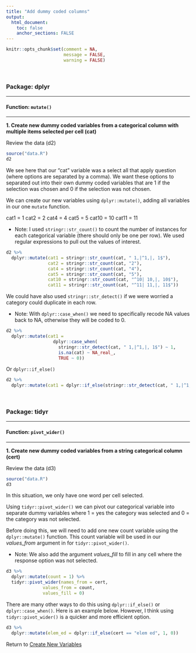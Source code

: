 ```yaml
---
title: "Add dummy coded columns"
output: 
  html_document:
    toc: false
    anchor_sections: FALSE
---
```


```r
knitr::opts_chunk$set(comment = NA,
                      message = FALSE,
                      warning = FALSE)
```

<br>

### Package: dplyr

---

#### Function: `mutate()`

---


**1\. Create new dummy coded variables from a categorical column with multiple items selected per cell (cat)**

Review the data (d2)

```r

source("data.R")
d2

```

We see here that our "cat" variable was a select all that apply question (where options are separated by a comma). We want these options to separated out into their own dummy coded variables that are 1 if the selection was chosen and 0 if the selection was not chosen.

We can create our new variables using `dplyr::mutate()`, adding all variables in our one `mutate` function.

cat1 = 1
cat2 = 2
cat4 = 4
cat5 = 5
cat10 = 10
cat11 = 11

* Note: I used `stringr::str_count()` to count the number of instances for each categorical variable (there should only be one per row). We used regular expressions to pull out the values of interest.

```r

d2 %>%
  dplyr::mutate(cat1 = stringr::str_count(cat, " 1,|^1,|, 1$"),
                cat2 = stringr::str_count(cat, "2"),
                cat4 = stringr::str_count(cat, "4"),
                cat5 = stringr::str_count(cat, "5"),
                cat10 = stringr::str_count(cat, "^10| 10,|, 10$"),
                cat11 = stringr::str_count(cat, "^11| 11,|, 11$"))

```

We could have also used `stringr::str_detect()` if we were worried a category could duplicate in each row. 

* Note: With `dplyr::case_when()` we need to specifically recode NA values back to NA, otherwise they will be coded to 0.

```r

d2 %>%
  dplyr::mutate(cat1 = 
                  dplyr::case_when(
                    stringr::str_detect(cat, " 1,|^1,|, 1$") ~ 1,
                    is.na(cat) ~ NA_real_,
                    TRUE ~ 0))

```

Or `dplyr::if_else()`

```r

d2 %>%
  dplyr::mutate(cat1 = dplyr::if_else(stringr::str_detect(cat, " 1,|^1,|, 1$"), 1, 0))

```

<br>

### Package: tidyr

---

#### Function: `pivot_wider()`

---

**1\. Create new dummy coded variables from a string categorical column (cert)**

Review the data (d3)

```r

source("data.R")
d3

```

In this situation, we only have one word per cell selected.

Using `tidyr::pivot_wider()` we can pivot our categorical variable into separate dummy variables where 1 = yes the category was selected and 0 = the category was not selected.

Before doing this, we will need to add one new count variable using the `dplyr::mutate()` function. This count variable will be used in our *values_from* argument in for `tidyr::pivot_wider()`.

* Note: We also add the argument *values_fill* to fill in any cell where the response option was not selected. 

```r

d3 %>%
  dplyr::mutate(count = 1) %>%
  tidyr::pivot_wider(names_from = cert,
              values_from = count,
              values_fill = 0)

```

There are many other ways to do this using `dplyr::if_else()` or `dplyr::case_when()`. Here is an example below. However, I think using `tidyr::pivot_wider()` is a quicker and more efficient option.

```r

d3 %>%
  dplyr::mutate(elem_ed = dplyr::if_else(cert == "elem ed", 1, 0))

```

Return to [Create New Variables](https://github.com/Cghlewis/data-wrangling-functions/wiki/Create New Variables)
